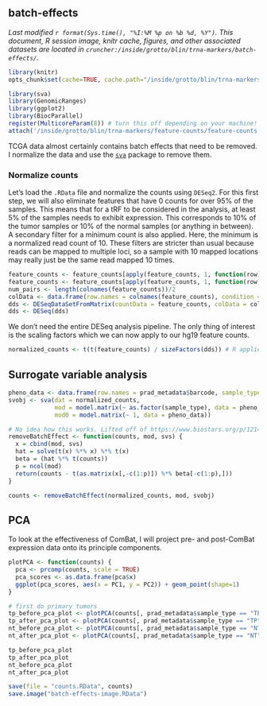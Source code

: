 ## batch-effects
_Last modified `r format(Sys.time(), "%I:%M %p on %b %d, %Y")`. This document, R session image, knitr cache, figures, and other associated datasets are located in `cruncher:/inside/grotto/blin/trna-markers/batch-effects/`._

```r
library(knitr)
opts_chunk$set(cache=TRUE, cache.path="/inside/grotto/blin/trna-markers/batch-effects/cache/", eval=TRUE, echo=TRUE, warning=FALSE, results=FALSE, message=FALSE, autodep=TRUE, dev="png", dpi=300)
```

```r
library(sva)
library(GenomicRanges)
library(ggplot2)
library(BiocParallel)
register(MulticoreParam(8)) # turn this off depending on your machine!
attach('/inside/grotto/blin/trna-markers/feature-counts/feature-counts.RData')
```

TCGA data almost certainly contains batch effects that need to be removed. I normalize the data and use the [`sva`](http://www.bioconductor.org/packages/release/bioc/html/sva.html) package to remove them.

### Normalize counts
Let's load the `.RData` file and normalize the counts using `DESeq2`. For this first step, we will also eliminate features that have 0 counts for over 95% of the samples. This means that for a tRF to be considered in the analysis, at least 5% of the samples needs to exhibit expression. This corresponds to 10% of the tumor samples or 10% of the normal samples (or anything in between). A secondary filter for a minimum count is also applied. Here, the minimum is a normalized read count of 10. These filters are stricter than usual because reads can be mapped to multiple loci, so a sample with 10 mapped locations may really just be the same read mapped 10 times.

```r
feature_counts <- feature_counts[apply(feature_counts, 1, function(row) length(which(row > 0)) > 5), ]
feature_counts <- feature_counts[apply(feature_counts, 1, function(row) sum(row) > 10), ]
num_pairs <- length(colnames(feature_counts))/2
colData <- data.frame(row.names = colnames(feature_counts), condition = c(rep("tp", num_pairs), rep("nt", num_pairs)), type = "single-read")
dds <- DESeqDataSetFromMatrix(countData = feature_counts, colData = colData, design = ~ condition)
dds <- DESeq(dds)
```

We don't need the entire DESeq analysis pipeline. The only thing of interest is the scaling factors which we can now apply to our hg19 feature counts.

```r
normalized_counts <- t(t(feature_counts) / sizeFactors(dds)) # R applies vectors on columns (genes), we want R to apply them on rows (samples) for size factors
```

## Surrogate variable analysis
```r
pheno_data <- data.frame(row.names = prad_metadata$barcode, sample_type = prad_metadata$sample_type)
svobj <- sva(dat = normalized_counts,
             mod = model.matrix(~ as.factor(sample_type), data = pheno_data),
             mod0 = model.matrix(~ 1, data = pheno_data))
```

```r
# No idea how this works. Lifted off of https://www.biostars.org/p/121489/
removeBatchEffect <- function(counts, mod, svs) {
  x = cbind(mod, svs)
  hat = solve(t(x) %*% x) %*% t(x)
  beta = (hat %*% t(counts))
  p = ncol(mod)
  return(counts - t(as.matrix(x[,-c(1:p)]) %*% beta[-c(1:p),]))
}
```

```r
counts <- removeBatchEffect(normalized_counts, mod, svobj)
```

## PCA
To look at the effectiveness of ComBat, I will project pre- and post-ComBat expression data onto its principle components.

```r
plotPCA <- function(counts) {
  pca <- prcomp(counts, scale = TRUE)
  pca_scores <- as.data.frame(pca$x)
  ggplot(pca_scores, aes(x = PC1, y = PC2)) + geom_point(shape=1)
}
```

```r
# first do primary tumors
tp_before_pca_plot <- plotPCA(counts[, prad_metadata$sample_type == "TP"])
tp_after_pca_plot <- plotPCA(counts[, prad_metadata$sample_type == "TP"])
nt_before_pca_plot <- plotPCA(counts[, prad_metadata$sample_type == "NT"])
nt_after_pca_plot <- plotPCA(counts[, prad_metadata$sample_type == "NT"])
```

```r
tp_before_pca_plot
tp_after_pca_plot
nt_before_pca_plot
nt_after_pca_plot
```

```r
save(file = "counts.RData", counts)
save.image("batch-effects-image.RData")
```
